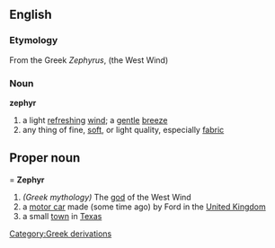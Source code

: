 ==English==
===Etymology===
From the Greek ''Zephyrus'', (the West Wind)

===Noun===
'''zephyr'''
# a light [[refreshing]] [[wind]]; a [[gentle]] [[breeze]]
# any thing of fine, [[soft]], or light quality, especially [[fabric]]

==Proper noun===
'''Zephyr'''
{{wikipedia}}
# ''(Greek mythology)'' The [[god]] of the West Wind
# a [[motor car]] made (some time ago) by Ford in the [[United Kingdom]]
# a small [[town]] in [[Texas]]

[[Category:Greek derivations]]
